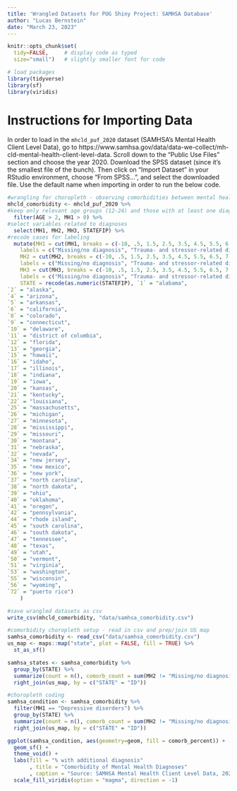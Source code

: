 ```yaml
---
title: 'Wrangled Datasets for PUG Shiny Project: SAMHSA Database'
author: "Lucas Bernstein"
date: "March 23, 2023"
---
```


```r
knitr::opts_chunk$set(
  tidy=FALSE,     # display code as typed
  size="small")   # slightly smaller font for code

# load packages
library(tidyverse)
library(sf)
library(viridis)
```

# Instructions for Importing Data

In order to load in the `mhcld_puf_2020` dataset (SAMHSA's Mental Health Client Level Data), go to https://www.samhsa.gov/data/data-we-collect/mh-cld-mental-health-client-level-data. Scroll down to the "Public Use Files" section and choose the year 2020. Download the SPSS dataset (since it's the smallest file of the bunch). Then click on "Import Dataset" in your RStudio environment, choose "From SPSS...", and select the downloaded file. Use the default name when importing in order to run the below code.

```r
#wrangling for choropleth - observing comorbidities between mental health diagnoses across US states
mhcld_comorbidity <- mhcld_puf_2020 %>%
#keep only relevant age groups (12-24) and those with at least one diagnosis
  filter(AGE > 2, MH1 > 0) %>%
#select variables related to diagnoses
  select(MH1, MH2, MH3, STATEFIP) %>%
#recode cases for labeling
  mutate(MH1 = cut(MH1, breaks = c(-10, .5, 1.5, 2.5, 3.5, 4.5, 5.5, 6.5, 7.5, 8.5, 9.5, 10.5, 11.5, 12.5, 13.5),
    labels = c("Missing/no diagnosis", "Trauma- and stressor-related disorders", "Anxiety disorders", "Attention deficit/hyperactivity disorder (ADHD)", "Conduct disorders", "Delirium, dementia", "Bipolar disorders", "Depressive disorders", "Oppositional defiant disorders ", "Pervasive developmental disorders", "Personality disorders", "Schizophrenia or other psychotic disorders", "Alcohol or substance use disorders", "Other disorders/conditions"), include.lowest = TRUE), 
    MH2 = cut(MH2, breaks = c(-10, .5, 1.5, 2.5, 3.5, 4.5, 5.5, 6.5, 7.5, 8.5, 9.5, 10.5, 11.5, 12.5, 13.5),
    labels = c("Missing/no diagnosis", "Trauma- and stressor-related disorders", "Anxiety disorders", "Attention deficit/hyperactivity disorder (ADHD)", "Conduct disorders", "Delirium, dementia", "Bipolar disorders", "Depressive disorders", "Oppositional defiant disorders ", "Pervasive developmental disorders", "Personality disorders", "Schizophrenia or other psychotic disorders", "Alcohol or substance use disorders", "Other disorders/conditions"), include.lowest = TRUE),
    MH3 = cut(MH3, breaks = c(-10, .5, 1.5, 2.5, 3.5, 4.5, 5.5, 6.5, 7.5, 8.5, 9.5, 10.5, 11.5, 12.5, 13.5),
    labels = c("Missing/no diagnosis", "Trauma- and stressor-related disorders", "Anxiety disorders", "Attention deficit/hyperactivity disorder (ADHD)", "Conduct disorders", "Delirium, dementia", "Bipolar disorders", "Depressive disorders", "Oppositional defiant disorders ", "Pervasive developmental disorders", "Personality disorders", "Schizophrenia or other psychotic disorders", "Alcohol or substance use disorders", "Other disorders/conditions"), include.lowest = TRUE),
    STATE = recode(as.numeric(STATEFIP), `1` = "alabama", 
`2` = "alaska", 
`4` = "arizona", 
`5` = "arkansas", 
`6` = "california", 
`8` = "colorado", 
`9` = "connecticut", 
`10` = "delaware", 
`11` = "district of columbia", 
`12` = "florida", 
`13` = "georgia", 
`15` = "hawaii", 
`16` = "idaho", 
`17` = "illinois", 
`18` = "indiana", 
`19` = "iowa", 
`20` = "kansas", 
`21` = "kentucky", 
`22` = "louisiana", 
`25` = "massachusetts", 
`26` = "michigan", 
`27` = "minnesota", 
`28` = "mississippi", 
`29` = "missouri", 
`30` = "montana", 
`31` = "nebraska", 
`32` = "nevada", 
`34` = "new jersey", 
`35` = "new mexico", 
`36` = "new york", 
`37` = "north carolina", 
`38` = "north dakota", 
`39` = "ohio", 
`40` = "oklahoma", 
`41` = "oregon", 
`42` = "pennsylvania", 
`44` = "rhode island", 
`45` = "south carolina", 
`46` = "south dakota", 
`47` = "tennessee", 
`48` = "texas", 
`49` = "utah", 
`50` = "vermont", 
`51` = "virginia", 
`53` = "washington", 
`55` = "wisconsin", 
`56` = "wyoming", 
`72` = "puerto rico")
    )
```

```r
#save wrangled datasets as csv
write_csv(mhcld_comorbidity, "data/samhsa_comorbidity.csv")
```

```r
#comorbidity choropleth setup - read in csv and prep/join US map
samhsa_comorbidity <- read_csv("data/samhsa_comorbidity.csv")
us_map <- maps::map("state", plot = FALSE, fill = TRUE) %>%
  st_as_sf()

samhsa_states <- samhsa_comorbidity %>%
  group_by(STATE) %>%
  summarize(count = n(), comorb_count = sum(MH2 != "Missing/no diagnosis"), comorb_percent = comorb_count / count) %>%
  right_join(us_map, by = c("STATE" = "ID"))
```

```r
#choropleth coding
samhsa_condition <- samhsa_comorbidity %>%
  filter(MH1 == "Depressive disorders") %>%
  group_by(STATE) %>%
  summarize(count = n(), comorb_count = sum(MH2 != "Missing/no diagnosis"), comorb_percent = comorb_count / count) %>%
  right_join(us_map, by = c("STATE" = "ID"))

ggplot(samhsa_condition, aes(geometry=geom, fill = comorb_percent)) +
  geom_sf() +
  theme_void() +
  labs(fill = "% with additional diagnosis"
       , title = "Comorbidity of Mental Health Diagnoses"
       , caption = "Source: SAMHSA Mental Health Client Level Data, 2020") +
  scale_fill_viridis(option = "magma", direction = -1)
```